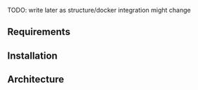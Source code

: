 
<Meta title="Development/Setup" />

TODO: write later as structure/docker integration might change

## Requirements

## Installation

## Architecture

